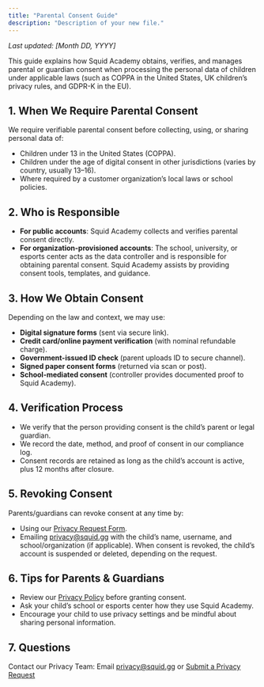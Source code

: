 ```yaml
---
title: "Parental Consent Guide"
description: "Description of your new file."
---
```


_Last updated: [Month DD, YYYY]_

This guide explains how Squid Academy obtains, verifies, and manages parental or guardian consent when processing the personal data of children under applicable laws (such as COPPA in the United States, UK children’s privacy rules, and GDPR-K in the EU).

## **1. When We Require Parental Consent**

We require verifiable parental consent before collecting, using, or sharing personal data of:

- Children under 13 in the United States (COPPA).
- Children under the age of digital consent in other jurisdictions (varies by country, usually 13–16).
- Where required by a customer organization’s local laws or school policies.

## **2. Who is Responsible**

- **For public accounts**: Squid Academy collects and verifies parental consent directly.
- **For organization-provisioned accounts**: The school, university, or esports center acts as the data controller and is responsible for obtaining parental consent. Squid Academy assists by providing consent tools, templates, and guidance.

## **3. How We Obtain Consent**

Depending on the law and context, we may use:

- **Digital signature forms** (sent via secure link).
- **Credit card/online payment verification** (with nominal refundable charge).
- **Government-issued ID check** (parent uploads ID to secure channel).
- **Signed paper consent forms** (returned via scan or post).
- **School-mediated consent** (controller provides documented proof to Squid Academy).

## **4. Verification Process**

- We verify that the person providing consent is the child’s parent or legal guardian.
- We record the date, method, and proof of consent in our compliance log.
- Consent records are retained as long as the child’s account is active, plus 12 months after closure.

## **5. Revoking Consent**

Parents/guardians can revoke consent at any time by:

- Using our [<u>Privacy Request Form</u>](https://drive.google.com/open?id=1IwxaKEtOAeDeaGgC6E3I_nLwY4zKsBp2XVnW1S_0gew).
- Emailing [<u>privacy@squid.gg</u>](mailto:privacy@squid.gg) with the child’s name, username, and school/organization (if applicable). When consent is revoked, the child’s account is suspended or deleted, depending on the request.

## **6. Tips for Parents & Guardians**

- Review our [<u>Privacy Policy</u>](https://docs.google.com/document/u/6/d/1pJDPGOXueYFzt81Wzzv25-04_nuPi3seArJJkqm_d_4/edit) before granting consent.
- Ask your child’s school or esports center how they use Squid Academy.
- Encourage your child to use privacy settings and be mindful about sharing personal information.

## **7. Questions**

Contact our Privacy Team: Email [<u>privacy@squid.gg</u>](mailto:privacy@squid.gg) or [<u>Submit a Privacy Request</u>](https://drive.google.com/open?id=1IwxaKEtOAeDeaGgC6E3I_nLwY4zKsBp2XVnW1S_0gew)